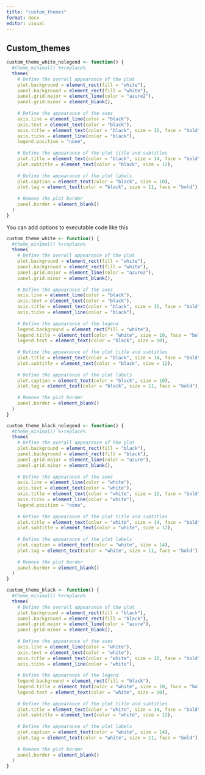 ```yaml
---
title: "custom_themes"
format: docx
editor: visual
---
```


## Custom_themes

```r
custom_theme_white_nolegend <- function() {
  #theme_minimal() %+replace%  
  theme(
    # Define the overall appearance of the plot
    plot.background = element_rect(fill = "white"),
    panel.background = element_rect(fill = "white"),
    panel.grid.major = element_line(color = "azure2"),
    panel.grid.minor = element_blank(),
    
    # Define the appearance of the axes
    axis.line = element_line(color = "black"),
    axis.text = element_text(color = "black"),
    axis.title = element_text(color = "black", size = 12, face = "bold"),
    axis.ticks = element_line(color = "black"),
    legend.position = "none",
    
    # Define the appearance of the plot title and subtitles
    plot.title = element_text(color = "black", size = 14, face = "bold"),
    plot.subtitle = element_text(color = "black", size = 12),
    
    # Define the appearance of the plot labels
    plot.caption = element_text(color = "black", size = 10),
    plot.tag = element_text(color = "black", size = 11, face = "bold"),
    
    # Remove the plot border
    panel.border = element_blank()
  )
}
```

You can add options to executable code like this

```r
custom_theme_white <- function() {
  #theme_minimal() %+replace%  
  theme(
    # Define the overall appearance of the plot
    plot.background = element_rect(fill = "white"),
    panel.background = element_rect(fill = "white"),
    panel.grid.major = element_line(color = "azure2"),
    panel.grid.minor = element_blank(),
    
    # Define the appearance of the axes
    axis.line = element_line(color = "black"),
    axis.text = element_text(color = "black"),
    axis.title = element_text(color = "black", size = 12, face = "bold"),
    axis.ticks = element_line(color = "black"),
    
    # Define the appearance of the legend
    legend.background = element_rect(fill = "white"),
    legend.title = element_text(color = "white", size = 10, face = "bold"),
    legend.text = element_text(color = "black", size = 10),
    
    # Define the appearance of the plot title and subtitles
    plot.title = element_text(color = "black", size = 14, face = "bold"),
    plot.subtitle = element_text(color = "black", size = 12),
    
    # Define the appearance of the plot labels
    plot.caption = element_text(color = "black", size = 10),
    plot.tag = element_text(color = "black", size = 11, face = "bold"),
    
    # Remove the plot border
    panel.border = element_blank()
  )
}
```

```r
custom_theme_black_nolegend <- function() {
  #theme_minimal() %+replace%  
  theme(
    # Define the overall appearance of the plot
    plot.background = element_rect(fill = "black"),
    panel.background = element_rect(fill = "black"),
    panel.grid.major = element_line(color = "azure"),
    panel.grid.minor = element_blank(),
    
    # Define the appearance of the axes
    axis.line = element_line(color = "white"),
    axis.text = element_text(color = "white"),
    axis.title = element_text(color = "white", size = 12, face = "bold"),
    axis.ticks = element_line(color = "white"),
    legend.position = "none",
    
    # Define the appearance of the plot title and subtitles
    plot.title = element_text(color = "white", size = 14, face = "bold"),
    plot.subtitle = element_text(color = "white", size = 12),
    
    # Define the appearance of the plot labels
    plot.caption = element_text(color = "white", size = 14),
    plot.tag = element_text(color = "white", size = 11, face = "bold"),
    
    # Remove the plot border
    panel.border = element_blank()
  )
}
```

```r
custom_theme_black <- function() {
  #theme_minimal() %+replace%  
  theme(
    # Define the overall appearance of the plot
    plot.background = element_rect(fill = "black"),
    panel.background = element_rect(fill = "black"),
    panel.grid.major = element_line(color = "azure"),
    panel.grid.minor = element_blank(),
    
    # Define the appearance of the axes
    axis.line = element_line(color = "white"),
    axis.text = element_text(color = "white"),
    axis.title = element_text(color = "white", size = 12, face = "bold"),
    axis.ticks = element_line(color = "white"),
    
    # Define the appearance of the legend
    legend.background = element_rect(fill = "black"),
    legend.title = element_text(color = "white", size = 10, face = "bold"),
    legend.text = element_text(color = "white", size = 10),
    
    # Define the appearance of the plot title and subtitles
    plot.title = element_text(color = "white", size = 14, face = "bold"),
    plot.subtitle = element_text(color = "white", size = 12),
    
    # Define the appearance of the plot labels
    plot.caption = element_text(color = "white", size = 14),
    plot.tag = element_text(color = "white", size = 11, face = "bold"),
    
    # Remove the plot border
    panel.border = element_blank()
  )
}
```

